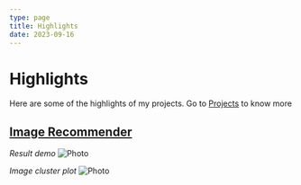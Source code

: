 ```yaml
---
type: page
title: Highlights
date: 2023-09-16
---
```


# Highlights

Here are some of the highlights of my projects. Go to [Projects](../posts) to know more


## [Image Recommender](https://github.com/adhamarif/ImageRecommender)

*Result demo*
<Image
  src="/images/combi.png"
  alt="Photo"
  width={1200}
  height={630}
  priority
  className="next-image"
/>

*Image cluster plot*
<Image
  src="/images/image-tsne.jpg"
  alt="Photo"
  width={1200}
  height={630}
  priority
  className="next-image"
/>
